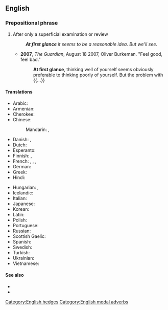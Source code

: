 ==English==

===Prepositional phrase===
{{en-PP}}

# {{lb|en|modal}} After only a superficial examination or review
#: '''''At first glance''' it seems to be a reasonable idea. But we'll see.''
#* '''2007''', ''The Guardian'', August 18 2007, Oliver Burkeman. "Feel good, feel bad."
#*: '''At first glance''', thinking well of yourself seems obviously preferable to thinking poorly of yourself. But the problem with {{...}}

====Translations====
{{trans-top|after only a superficial examination or review}}
* Arabic: {{t|ar|لِلْوَهْلَة اَلْأُولَى|tr=li-l-wahla l-ʾūlā}}
* Armenian: {{t+|hy|առաջին հայացքից|sc=Armn}}
* Cherokee: {{t|chr|ᎢᎬᏱ ᎠᎪᏩᏛᏗ|tr=igvyi agowadvdi|sc=Cher}}
* Chinese:
*: Mandarin: {{t|cmn|乍看|tr=zhàkàn|sc=Hani}}, {{t|cmn|看一眼|tr=kàn yīyǎn|sc=Hani}}
* Danish: {{t|da|ved første øjekast}}, {{t|da|ved første blik}}
* Dutch: {{t|nl|op het eerste gezicht}}
* Esperanto: {{t|eo|unuavide}}
* Finnish: {{t|fi|ensisilmäyksellä}}, {{t|fi|ensinäkemältä}}
* French: {{t+|fr|à première vue}}, {{t+|fr|de prime abord}}, {{t+|fr|au premier abord}}, {{t+|fr|à vue de nez}}
* German: {{t|de|auf den ersten Blick}}
* Greek: {{t|el|εκ πρώτης όψεως}}
* Hindi: {{t-needed|hi}}
{{trans-mid}}
* Hungarian: {{t|hu|első látásra}}, {{t+|hu|első pillantásra}}
* Icelandic: {{t|is|við fyrstu sýn}}
* Italian: {{t|it|a prima vista}}
* Japanese: {{t|ja|一目見ただけで|tr=hitome mita dake-de}}
* Korean: {{t|ko|일견하여}}
* Latin: {{t|la|[[primus|primā]] [[speciēs|speciē]]}}
* Polish: {{t+|pl|na pierwszy rzut oka}}
* Portuguese: {{t+|pt|à primeira vista}}
* Russian: {{t+|ru|на пе́рвый взгляд}}
* Scottish Gaelic: {{t|gd|air a' chiad shealladh}}
* Spanish: {{t|es|a primera vista}}
* Swedish: {{t|sv|vid första ögonkastet}}
* Turkish: {{t|tr|ilk bakışta}}
* Ukrainian: {{t+|uk|на пе́рший погляд}}
* Vietnamese: {{t-needed|vi}}
{{trans-bottom}}

====See also====
* {{l|en|at a glance}}
* {{l|en|glance}}

[[Category:English hedges]]
[[Category:English modal adverbs]]